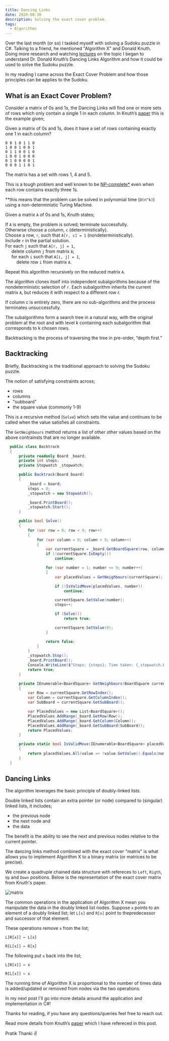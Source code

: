```yaml
---
title: Dancing Links
date: 2020-08-30
description: Solving the exact cover problem.
tags:
  - Algorithms
---
```


Over the last month (or so) I tasked myself with solving a Sudoku puzzle in C#. Talking to a friend, he mentioned "Algorithm X" 
and Donald Knuth. Doing more research and watching [lectures](https://www.youtube.com/watch?v=_cR9zDlvP88) on the topic I began 
to understand Dr. Donald Knuth’s Dancing Links Algorithm and how it could be used to solve the Sudoku puzzle.

In my reading I came across the Exact Cover Problem and how those principles can be applies to the Sudoku.


## What is an Exact Cover Problem?

Consider a matrix of 0s and 1s, the Dancing Links will find one or more sets of rows which only contain a single 1 in 
each column. In Knuth’s [paper](https://arxiv.org/abs/cs/0011047) this is the example given;

Given a matrix of 0s and 1s, does it have a set of rows containing exactly one 1 in each column?

```
0 0 1 0 1 1 0
1 0 0 1 0 0 1
0 1 1 0 0 1 0
1 0 0 1 0 0 0
0 1 0 0 0 0 1
0 0 0 1 1 0 1
```

The matrix has a set with rows 1, 4 and 5.

This is a tough problem and well known to be [NP-complete*](https://en.wikipedia.org/wiki/NP-completeness) 
even when each row contains exactly three 1s.

**this means that the problem can be solved in polynomial time (`O(n^k)`) using a non-deterministic Turing Machine.

Given a matrix `A` of 0s and 1s, Knuth states;

If `A` is empty, the problem is solved; terminate successfully.<br />
Otherwise choose a column, `c` (deterministically).<br />
Choose a row, `r`, such that `A[r, c] = 1` (nondeterministically).<br />
Include `r` in the partial solution.<br />
For each `j` such that `A[r, j] = 1`,<br />&nbsp;&nbsp;&nbsp;&nbsp;
  delete column `j` from matrix `A`;<br />&nbsp;&nbsp;&nbsp;&nbsp;
  for each `i` such that `A[i, j] = 1`,<br />&nbsp;&nbsp;&nbsp;&nbsp;&nbsp;&nbsp;&nbsp;&nbsp;
    delete row `i` from matrix `A`.

Repeat this algorithm recursively on the reduced matrix `A`.

The algorithm clones itself into independent subalgorithms because of the nondeterministic selection of `r`. Each subalgorithm 
inherits the current matrix `A`, but reduces it with respect to a different row r.

If column c is entirely zero, there are no sub-algorithms and the process terminates unsuccessfully.

The subalgorithms form a search tree in a natural way, with the original problem at the root and with level k containing 
each subalgorithm that corresponds to k chosen rows. 

Backtracking is the process of traversing the tree in pre-order, “depth first.”


## Backtracking

Briefly, Backtracking is the traditional approach to solving the Sudoku puzzle. 

The notion of satisfying constraints across;
- rows
- columns 
- "subboard"
- the square value (commonly 1-9)

This is a recursive method (`Solve`) which sets the value and continues to be called when the value satisfies all constraints.

The `GetNeighbours` method returns a list of other other values based on the above contrainsts that are no longer available.


``` csharp
  public class Backtrack
  {
      private readonly Board _board;
      private int steps;
      private Stopwatch _stopwatch;

      public Backtrack(Board board)
      {
          _board = board;
          steps = 0;
          _stopwatch = new Stopwatch();

          _board.PrintBoard();
          _stopwatch.Start();
      }

      public bool Solve()
      {
          for (var row = 0; row < 9; row++)
          {
              for (var column = 0; column < 9; column++)
              {
                  var currentSquare = _board.GetBoardSquare(row, column);
                  if (!currentSquare.IsEmpty())
                      continue;

                  for (var number = 1; number <= 9; number++)
                  {
                      var placedValues = GetNeighbours(currentSquare);

                      if (!IsValidMove(placedValues, number))
                          continue;

                      currentSquare.SetValue(number);
                      steps++;

                      if (Solve())
                          return true;

                      currentSquare.SetValue(0);
                  }

                  return false;
              }
          }
          _stopwatch.Stop();
          _board.PrintBoard();
          Console.WriteLine($"Steps: {steps}; Time taken: {_stopwatch.ElapsedMilliseconds}ms");
          return true;
      }

      private IEnumerable<BoardSquare> GetNeighbours(BoardSquare currentSquare)
      {
          var Row = currentSquare.GetRowIndex();
          var Column = currentSquare.GetColumnIndex();
          var SubBoard = currentSquare.GetSubBoard();

          var PlacedValues = new List<BoardSquare>();
          PlacedValues.AddRange(_board.GetRow(Row));
          PlacedValues.AddRange(_board.GetColumn(Column));
          PlacedValues.AddRange(_board.GetSubBoard(SubBoard));
          return PlacedValues;
      }

      private static bool IsValidMove(IEnumerable<BoardSquare> placedValues, int number)
      {
          return placedValues.All(value => !value.GetValue().Equals(number));
      }
  }
```

## Dancing Links

The algorithm leverages the basic principle of doubly-linked lists.

Double linked lists contain an extra pointer (or node) compared to (singular) linked lists, it includes; 
- the previous node 
- the next node and
- the data

The benefit is the ability to see the next and previous nodes relative to the current pointer.

The dancing links method combined with the exact cover "matrix" is what allows you to implement Algorithm X to a binary matrix 
(or matrices to be precise).

We create a quadruple chained data structure with refereces to `Left`, `Rigth`, `Up` and `Down` positions. Below is the 
representation of the exact cover matrix from Knuth's paper.

![matrix](./matrix.png)

The common operations in the application of Algorithm X mean you manipulate the data in the doubly linked list nodes. Suppose `x` 
points to an element of a doubly linked list; let `L[x]` and `R[x]` point to thepredecessor and successor of that element.

These operations remove `x` from the list;

```
L[R[x]] ← L[x] 

R[L[x]] ← R[x]

```

The following put `x` back into the list;
```
L[R[x]] ← x

R[L[x]] ← x

```

The running time of Algorithm X is proportional to the number of times data is added/updated or removed from nodes via the two operations.

In my next post I'll go into more detaila around the application and implementation in C#! 

Thanks for reading, if you have any questions/queries feel free to reach out. 

Read more details from Knuth’s [paper](https://arxiv.org/abs/cs/0011047) which I have refereced in this post.

Pratik Thanki ✌️
